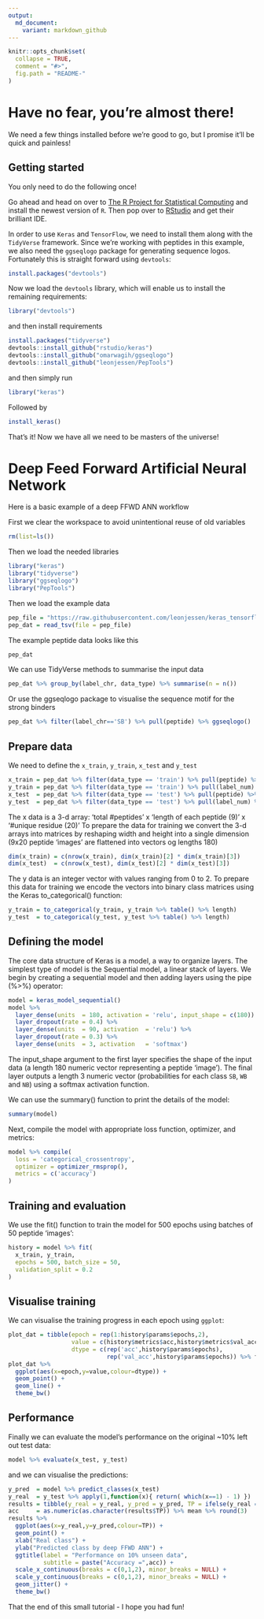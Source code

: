 ```yaml
---
output:
  md_document:
    variant: markdown_github
---
```


<!-- README.md is generated from README.Rmd. Please edit that file -->

```r
knitr::opts_chunk$set(
  collapse = TRUE,
  comment = "#>",
  fig.path = "README-"
)
```

# Have no fear, you're almost there!

We need a few things installed before we're good to go, but I promise it'll be quick and painless!

## Getting started

You only need to do the following once!

Go ahead and head on over to [The R Project for Statistical Computing](https://www.r-project.org/) and install the newest version of `R`. Then pop over to [RStudio](https://www.rstudio.com/products/rstudio/download/#download) and get their brilliant IDE.

In order to use `Keras` and `TensorFlow`, we need to install them along with the `TidyVerse` framework. Since we're working with peptides in this example, we also need the `ggseqlogo` package for generating sequence logos. Fortunately this is straight forward using `devtools`:

```r
install.packages("devtools")
```

Now we load the `devtools` library, which will enable us to install the remaining requirements:

```r
library("devtools")
```

and then install requirements
```r
install.packages("tidyverse")
devtools::install_github("rstudio/keras")
devtools::install_github("omarwagih/ggseqlogo")
devtools::install_github("leonjessen/PepTools")
```

and then simply run
```r
library("keras")
```

Followed by
```r
install_keras()
```

That's it! Now we have all we need to be masters of the universe!

# Deep Feed Forward Artificial Neural Network

Here is a basic example of a deep FFWD ANN workflow

First we clear the workspace to avoid unintentional reuse of old variables
```r
rm(list=ls())
```

Then we load the needed libraries
```r
library("keras")
library("tidyverse")
library("ggseqlogo")
library("PepTools")
```

Then we load the example data
```r
pep_file = "https://raw.githubusercontent.com/leonjessen/keras_tensorflow_demo/master/data/ran_peps_netMHCpan40_predicted_A0201_reduced_cleaned_balanced.tsv"
pep_dat = read_tsv(file = pep_file)
``` 

The example peptide data looks like this
```r
pep_dat
```

We can use TidyVerse methods to summarise the input data
```r
pep_dat %>% group_by(label_chr, data_type) %>% summarise(n = n())
```

Or use the ggseqlogo package to visualise the sequence motif for the strong binders
```r
pep_dat %>% filter(label_chr=='SB') %>% pull(peptide) %>% ggseqlogo()
```

## Prepare data

We need to define the `x_train`, `y_train`, `x_test` and `y_test`
```r
x_train = pep_dat %>% filter(data_type == 'train') %>% pull(peptide) %>% pep_encode
y_train = pep_dat %>% filter(data_type == 'train') %>% pull(label_num) %>% array
x_test  = pep_dat %>% filter(data_type == 'test') %>% pull(peptide) %>% pep_encode
y_test  = pep_dat %>% filter(data_type == 'test') %>% pull(label_num) %>% array
```

The x data is a 3-d array: ‘total #peptides’ x ‘length of each peptide (9)’ x ‘#unique residue (20)’ To prepare the data for training we convert the 3-d arrays into matrices by reshaping width and height into a single dimension (9x20 peptide ‘images’ are flattened into vectors og lengths 180)
```r
dim(x_train) = c(nrow(x_train), dim(x_train)[2] * dim(x_train)[3])
dim(x_test)  = c(nrow(x_test), dim(x_test)[2] * dim(x_test)[3])
```

The y data is an integer vector with values ranging from 0 to 2. To prepare this data for training we encode the vectors into binary class matrices using the Keras to_categorical() function:
```r
y_train = to_categorical(y_train, y_train %>% table() %>% length)
y_test  = to_categorical(y_test, y_test %>% table() %>% length)
```

## Defining the model

The core data structure of Keras is a model, a way to organize layers. The simplest type of model is the Sequential model, a linear stack of layers. We begin by creating a sequential model and then adding layers using the pipe (%>%) operator:
```r
model = keras_model_sequential() 
model %>% 
  layer_dense(units  = 180, activation = 'relu', input_shape = c(180)) %>% 
  layer_dropout(rate = 0.4) %>% 
  layer_dense(units  = 90, activation  = 'relu') %>%
  layer_dropout(rate = 0.3) %>%
  layer_dense(units  = 3, activation   = 'softmax')
```

The input_shape argument to the first layer specifies the shape of the input data (a length 180 numeric vector representing a peptide 'image'). The final layer outputs a length 3 numeric vector (probabilities for each class `SB`, `WB` and `NB`) using a softmax activation function.

We can use the summary() function to print the details of the model:

```r
summary(model)
```

Next, compile the model with appropriate loss function, optimizer, and metrics:
```r
model %>% compile(
  loss = 'categorical_crossentropy',
  optimizer = optimizer_rmsprop(),
  metrics = c('accuracy')
)
```

## Training and evaluation
We use the fit() function to train the model for 500 epochs using batches of 50 peptide ‘images’:
```r
history = model %>% fit(
  x_train, y_train, 
  epochs = 500, batch_size = 50,
  validation_split = 0.2
)
```

## Visualise training

We can visualise the training progress in each epoch using `ggplot`:
```r
plot_dat = tibble(epoch = rep(1:history$params$epochs,2),
                  value = c(history$metrics$acc,history$metrics$val_acc),
                  dtype = c(rep('acc',history$params$epochs),
                            rep('val_acc',history$params$epochs)) %>% factor)
plot_dat %>%
  ggplot(aes(x=epoch,y=value,colour=dtype)) +
  geom_point() +
  geom_line() +
  theme_bw()
```

## Performance

Finally we can evaluate the model’s performance on the original ~10% left out test data:
```r
model %>% evaluate(x_test, y_test)
```

and we can visualise the predictions:
```r
y_pred  = model %>% predict_classes(x_test)
y_real  = y_test %>% apply(1,function(x){ return( which(x==1) - 1) })
results = tibble(y_real = y_real, y_pred = y_pred, TP = ifelse(y_real == y_pred,1,0) %>% factor)
acc     = as.numeric(as.character(results$TP)) %>% mean %>% round(3)
results %>%
  ggplot(aes(x=y_real,y=y_pred,colour=TP)) +
  geom_point() +
  xlab("Real class") +
  ylab("Predicted class by deep FFWD ANN") +
  ggtitle(label = "Performance on 10% unseen data",
          subtitle = paste("Accuracy =",acc)) +
  scale_x_continuous(breaks = c(0,1,2), minor_breaks = NULL) +
  scale_y_continuous(breaks = c(0,1,2), minor_breaks = NULL) +
  geom_jitter() +
  theme_bw()
```

That the end of this small tutorial - I hope you had fun!
